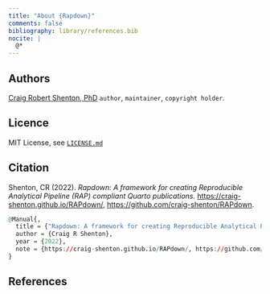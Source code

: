 ```yaml
---
title: "About {Rapdown}"
comments: false
bibliography: library/references.bib
nocite: |
  @*
---
```


## Authors

[Craig Robert Shenton, PhD](https://github.com/craig-shenton) `author`, `maintainer`, `copyright holder`.

## Licence

MIT License, see [`LICENSE.md`](https://github.com/craig-shenton/RAPdown/blob/main/LICENSE)

## Citation

Shenton, CR (2022). *Rapdown: A framework for creating Reproducible Analytical Pipeline (RAP) compliant Quarto publications.* [https://craig-shenton.github.io/RAPdown/](https://craig-shenton.github.io/RAPdown/), [https://github.com/craig-shenton/RAPdown](https://github.com/craig-shenton/RAPdown).

```r
@Manual{,
  title = {"Rapdown: A framework for creating Reproducible Analytical Pipeline (RAP) compliant Quarto publications."},
  author = {Craig R Shenton},
  year = {2022},
  note = {https://craig-shenton.github.io/RAPdown/, https://github.com/craig-shenton/RAPdown},
}
```

## References

::: {#refs}
:::

